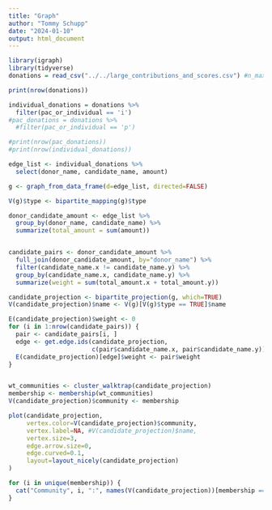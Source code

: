 ```yaml
---
title: "Graph"
author: "Tommy Schupp"
date: "2024-01-10"
output: html_document
---
```


```r
library(igraph)
library(tidyverse)
donations = read_csv("../../large_contributions_and_scores.csv") #n_max if you don't want to explode

print(nrow(donations))

individual_donations = donations %>%
  filter(pac_or_individual == 'i')
#pac_donations = donations %>%
  #filter(pac_or_individual == 'p')

#print(nrow(pac_donations))
#print(nrow(individual_donations))

```

```r
edge_list <- individual_donations %>%
  select(donor_name, candidate_name, amount)

g <- graph_from_data_frame(d=edge_list, directed=FALSE)

V(g)$type <- bipartite_mapping(g)$type

donor_candidate_amount <- edge_list %>%
  group_by(donor_name, candidate_name) %>%
  summarize(total_amount = sum(amount))


candidate_pairs <- donor_candidate_amount %>%
  full_join(donor_candidate_amount, by="donor_name") %>%
  filter(candidate_name.x != candidate_name.y) %>%
  group_by(candidate_name.x, candidate_name.y) %>%
  summarize(weight = sum(total_amount.x + total_amount.y))

candidate_projection <- bipartite_projection(g, which=TRUE)
V(candidate_projection)$name <- V(g)[V(g)$type == TRUE]$name

E(candidate_projection)$weight <- 0
for (i in 1:nrow(candidate_pairs)) {
  pair <- candidate_pairs[i, ]
  edge <- get.edge.ids(candidate_projection, 
                       c(pair$candidate_name.x, pair$candidate_name.y))
  E(candidate_projection)[edge]$weight <- pair$weight
}


wt_communities <- cluster_walktrap(candidate_projection)
membership <- membership(wt_communities)
V(candidate_projection)$community <- membership

plot(candidate_projection, 
     vertex.color=V(candidate_projection)$community,
     vertex.label=NA, #V(candidate_projection)$name, 
     vertex.size=3, 
     edge.arrow.size=0, 
     edge.curved=0.1, 
     layout=layout_nicely(candidate_projection)
)

for (i in unique(membership)) {
  cat("Community", i, ":", names(V(candidate_projection))[membership == i], "\n")
}

```


